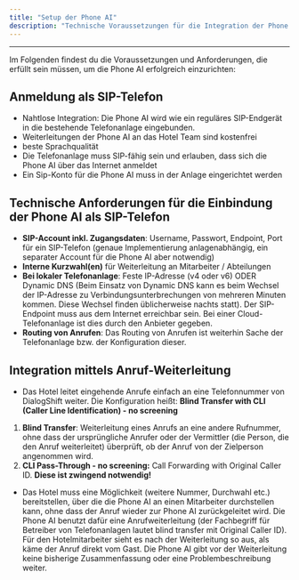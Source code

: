 ```yaml
---
title: "Setup der Phone AI"
description: "Technische Voraussetzungen für die Integration der Phone AI in das Telefonsystem"
---
```


---

Im Folgenden findest du die Voraussetzungen und Anforderungen, die erfüllt sein müssen, um die Phone AI erfolgreich einzurichten:

## Anmeldung als SIP-Telefon

- Nahtlose Integration: Die Phone AI wird wie ein reguläres SIP-Endgerät in die bestehende Telefonanlage eingebunden.
- Weiterleitungen der Phone AI an das Hotel Team sind kostenfrei
- beste Sprachqualität
- Die Telefonanlage muss SIP-fähig sein und erlauben, dass sich die Phone AI über das Internet anmeldet
- Ein Sip-Konto für die Phone AI muss in der Anlage eingerichtet werden

## Technische Anforderungen für die Einbindung der Phone AI als SIP-Telefon

- **SIP-Account inkl. Zugangsdaten**: Username, Passwort, Endpoint, Port für ein SIP-Telefon (genaue Implementierung anlagenabhängig, ein separater Account für die Phone AI aber notwendig)
- **Interne Kurzwahl(en)** für Weiterleitung an Mitarbeiter / Abteilungen
- **Bei lokaler Telefonanlage**: Feste IP-Adresse (v4 oder v6) ODER Dynamic DNS (Beim Einsatz von Dynamic DNS kann es beim Wechsel der IP-Adresse zu Verbindungsunterbrechungen von mehreren Minuten kommen. Diese Wechsel finden üblicherweise nachts statt). Der SIP-Endpoint muss aus dem Internet erreichbar sein. Bei einer Cloud-Telefonanlage ist dies durch den Anbieter gegeben.
- **Routing von Anrufen**: Das Routing von Anrufen ist weiterhin Sache der Telefonanlage bzw. der Konfiguration dieser.

## Integration mittels Anruf-Weiterleitung

- Das Hotel leitet eingehende Anrufe einfach an eine Telefonnummer von DialogShift weiter. Die Konfiguration heißt: **Blind Transfer with CLI (Caller Line Identification) - no screening**

1. **Blind Transfer**: Weiterleitung eines Anrufs an eine andere Rufnummer, ohne dass der ursprüngliche Anrufer oder der Vermittler (die Person, die den Anruf weiterleitet) überprüft, ob der Anruf von der Zielperson angenommen wird.
2. **CLI Pass-Through - no screening:** Call Forwarding with Original Caller ID. **Diese ist zwingend notwendig\!**

- Das Hotel muss eine Möglichkeit (weitere Nummer, Durchwahl etc.) bereitstellen, über die die Phone AI an einen Mitarbeiter durchstellen kann, ohne dass der Anruf wieder zur Phone AI zurückgeleitet wird. Die Phone AI benutzt dafür eine Anrufweiterleitung (der Fachbegriff für Betreiber von Telefonanlagen lautet blind transfer mit Original Caller ID). Für den Hotelmitarbeiter sieht es nach der Weiterleitung so aus, als käme der Anruf direkt vom Gast. Die Phone AI gibt vor der Weiterleitung keine bisherige Zusammenfassung oder eine Problembeschreibung weiter.